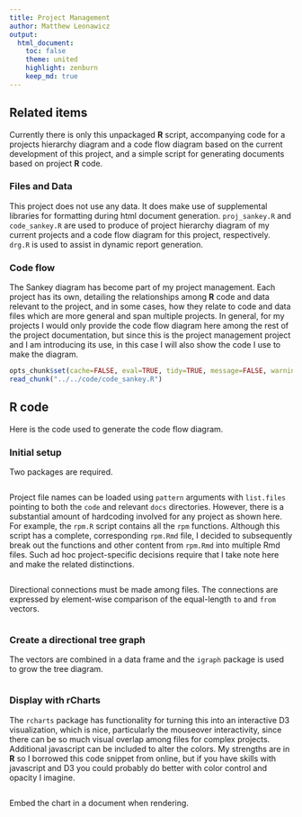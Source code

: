 ```yaml
---
title: Project Management
author: Matthew Leonawicz
output:
  html_document:
    toc: false
    theme: united
    highlight: zenburn
    keep_md: true
---
```


## Related items
Currently there is only this unpackaged **R** script, accompanying code for a projects hierarchy diagram
and a code flow diagram based on the current development of this project, and a simple script for generating documents based on project **R** code.

### Files and Data
This project does not use any data.
It does make use of supplemental libraries for formatting during html document generation.
`proj_sankey.R` and `code_sankey.R` are used to produce of project hierarchy diagram of my current projects and a code flow diagram for this project, respectively.
`drg.R` is used to assist in dynamic report generation.

### Code flow
The Sankey diagram has become part of my project management.
Each project has its own, detailing the relationships among **R** code and data relevant to the project,
and in some cases, how they relate to code and data files which are more general and span multiple projects.
In general, for my projects I would only provide the code flow diagram here among the rest of the project documentation,
but since this is the project management project and I am introducing its use,
in this case I will also show the code I use to make the diagram.

```r
opts_chunk$set(cache=FALSE, eval=TRUE, tidy=TRUE, message=FALSE, warning=FALSE)
read_chunk("../../code/code_sankey.R")
```

## **R** code
Here is the code used to generate the code flow diagram.

### Initial setup

Two packages are required.

```r
```

Project file names can be loaded using `pattern` arguments with `list.files` pointing to both the `code` and relevant `docs` directories.
However, there is a substantial amount of hardcoding involved for any project as shown here.
For example, the `rpm.R` script contains all the `rpm` functions. 
Although this script has a complete, corresponding `rpm.Rmd` file, I decided to subsequently break out the functions and other content from `rpm.Rmd` into multiple Rmd files.
Such ad hoc project-specific decisions require that I take note here and make the related distinctions.

```r
```

Directional connections must be made among files.
The connections are expressed by element-wise comparison of the equal-length `to` and `from` vectors.

```r
```

### Create a directional tree graph

The vectors are combined in a data frame and the `igraph` package is used to grow the tree diagram.

```r
```

### Display with rCharts

The `rcharts` package has functionality for turning this into an interactive D3 visualization,
which is nice, particularly the mouseover interactivity, since there can be so much visual overlap among files for complex projects.
Additional javascript can be included to alter the colors.
My strengths are in **R** so I borrowed this code snippet from online,
but if you have skills with javascript and D3 you could probably do better with color control and opacity I imagine.

```r
```

Embed the chart in a document when rendering.

```r
```
<style>iframe.rChart{ width: 100%; height: 840px;}</style>

